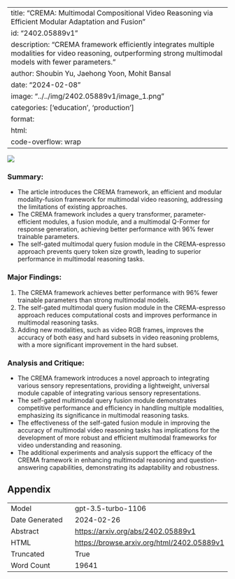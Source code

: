 
---
title: "CREMA: Multimodal Compositional Video Reasoning via Efficient Modular Adaptation and Fusion"
id: "2402.05889v1"
description: "CREMA framework efficiently integrates multiple modalities for video reasoning, outperforming strong multimodal models with fewer parameters."
author: Shoubin Yu, Jaehong Yoon, Mohit Bansal
date: "2024-02-08"
image: "../../img/2402.05889v1/image_1.png"
categories: ['education', 'production']
format:
  html:
    code-overflow: wrap
---

![](../../img/2402.05889v1/image_1.png)

### Summary:
- The article introduces the CREMA framework, an efficient and modular modality-fusion framework for multimodal video reasoning, addressing the limitations of existing approaches.
- The CREMA framework includes a query transformer, parameter-efficient modules, a fusion module, and a multimodal Q-Former for response generation, achieving better performance with 96% fewer trainable parameters.
- The self-gated multimodal query fusion module in the CREMA-espresso approach prevents query token size growth, leading to superior performance in multimodal reasoning tasks.

### Major Findings:
1. The CREMA framework achieves better performance with 96% fewer trainable parameters than strong multimodal models.
2. The self-gated multimodal query fusion module in the CREMA-espresso approach reduces computational costs and improves performance in multimodal reasoning tasks.
3. Adding new modalities, such as video RGB frames, improves the accuracy of both easy and hard subsets in video reasoning problems, with a more significant improvement in the hard subset.

### Analysis and Critique:
- The CREMA framework introduces a novel approach to integrating various sensory representations, providing a lightweight, universal module capable of integrating various sensory representations.
- The self-gated multimodal query fusion module demonstrates competitive performance and efficiency in handling multiple modalities, emphasizing its significance in multimodal reasoning tasks.
- The effectiveness of the self-gated fusion module in improving the accuracy of multimodal video reasoning tasks has implications for the development of more robust and efficient multimodal frameworks for video understanding and reasoning.
- The additional experiments and analysis support the efficacy of the CREMA framework in enhancing multimodal reasoning and question-answering capabilities, demonstrating its adaptability and robustness.

## Appendix

|          |          |
|----------|----------|
| Model     | gpt-3.5-turbo-1106       |
| Date Generated     | 2024-02-26       |
| Abstract | [https://arxiv.org/abs/2402.05889v1](https://arxiv.org/abs/2402.05889v1)        |
| HTML     | [https://browse.arxiv.org/html/2402.05889v1](https://browse.arxiv.org/html/2402.05889v1)       |
| Truncated       | True       |
| Word Count       | 19641       |